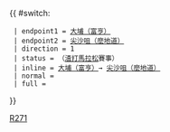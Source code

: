 {{ #switch: {{{format|}}}
  | endpoint1 = [[富亨巴士總站|大埔（富亨）]]
  | endpoint2 = [[尖沙咀東（麼地道）巴士總站|尖沙咀（麼地道）]]
  | direction = 1
  | status = {{HK Bus Status|S}}（[[渣打馬拉松]]賽事）
  | inline = [[富亨巴士總站|大埔（富亨）]]→ [[尖沙咀東（麼地道）巴士總站|尖沙咀（麼地道）]]  
  | normal =
  | full =
}}<noinclude>[[Category:九龍巴士路線模板|R271]]</noinclude>